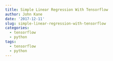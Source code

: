 ```yaml
---
title: Simple Linear Regression With Tensorflow
author: John Kane
date: '2017-12-11'
slug: simple-linear-regression-with-tensorflow
categories:
  - tensorflow
  - python
tags:
  - tensorflow
  - python
---
```


